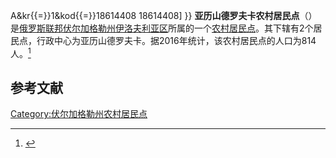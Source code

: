 {{Infobox Settlement
| official_name = 亚历山德罗夫卡农村居民点
| native_name = Александровское сельское поселение
| settlement_type = [[农村居民点|农村居民点]]
| subdivision_type = [[国家|国家]]
| subdivision_type1 = [[州_(俄罗斯)|州]]
| subdivision_type2 = [[区_(苏联)|区]]
| subdivision_name = {{RUS}}
| subdivision_name1 = [[伏尔加格勒州|伏尔加格勒州]]
| subdivision_name2 = [[伊洛夫利亚区|伊洛夫利亚区]]
| seat_type = 行政中心
| seat = 亚历山德罗夫卡
| population_as_of=2016
| population_footnotes = <ref name=stat />
| population_total = 814
| coordinates_display = inline,title
| latd =  | latm =  | lats =  | latNS = N
| longd =  | longm =  | longs =  | longEW = E
| timezone = [[莫斯科时间|MSK]]
| utc_offset = +3
| blank_name = [[俄罗斯市政土地区划代码|OKTMO编码]]
| blank_info = [http://classif.spb.ru/classificators/view/tma.php?st{{=}}A&kr{{=}}1&kod{{=}}18614408 18614408]
}}
'''亚历山德罗夫卡农村居民点'''（{{lang-ru|Александровское сельское поселение}}）是[[俄罗斯联邦|俄罗斯联邦]][[伏尔加格勒州|伏尔加格勒州]][[伊洛夫利亚区|伊洛夫利亚区]]所属的一个[[农村居民点|农村居民点]]。其下辖有2个居民点，行政中心为亚历山德罗夫卡。据2016年统计，该农村居民点的人口为814人。<ref name=stat>{{cite web | url = http://www.gks.ru/free_doc/doc_2016/bul_dr/mun_obr2016.rar | title = Численность населения Российской Федерации по муниципальным образованиям на 1 января 2016 года | language = ru | accessdate = 2016-12-18 | archive-date = 2019-05-13 | archive-url = https://web.archive.org/web/20190513150350/http://www.gks.ru/free_doc/doc_2016/bul_dr/mun_obr2016.rar | dead-url = no }}</ref>

== 参考文献 ==
{{reflist}}

{{Russia-stub}}

[[Category:伏尔加格勒州农村居民点|Category:伏尔加格勒州农村居民点]]